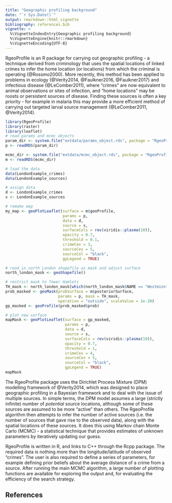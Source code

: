 ```yaml
---
title: "Geographic profiling background"
date: "`r Sys.Date()`"
output: rmarkdown::html_vignette
bibliography: references.bib
vignette: >
  %\VignetteIndexEntry{Geographic profiling background}
  %\VignetteEngine{knitr::rmarkdown}
  %\VignetteEncoding{UTF-8}
---
```


RgeoProfile is an R package for carrying out geographic profiling - a technique derived from criminology that uses the spatial locations of linked crimes to infer the home location (or locations) from which the criminal is operating (@Rossmo2000). More recently, this method has been applied to problems in ecology (@Verity2014, @Faulkner2016, @Faulkner2017) and infectious disease (@LeComber2011), where "crimes" are now equivalent to animal observations or sites of infection, and "home locations" may be roosts or persistent sources of disease. Finding these sources is often a key priority - for example in malaria this may provide a more efficient method of carrying out targeted larval source management (@LeComber2011, @Verity2014).

```r
library(RgeoProfile)
library(raster)
library(leaflet)
# read params and mcmc objects
param_dir <- system.file("extdata/params_object.rds", package = "RgeoProfile", mustWork = TRUE)
p <- readRDS(param_dir)

mcmc_dir <- system.file("extdata/mcmc_object.rds", package = "RgeoProfile", mustWork = TRUE)
m <- readRDS(mcmc_dir)

# load the data 
data(LondonExample_crimes)
data(LondonExample_sources)

# assign data
d <- LondonExample_crimes
s <- LondonExample_sources

# remake map
my_map <- geoPlotLeaflet(surface = m$geoProfile,
                         params = p,
                         data = d, 
                         source = s, 
                         surfaceCols = rev(viridis::plasma(10)),
                         opacity = 0.7,
                         threshold = 0.1,
                         crimeCex = 3,
                         sourceCex = 5,
                         sourceCol = "black",
                         gpLegend = TRUE)   

# read in north London shapefile as mask and adjust surface
north_london_mask <- geoShapefile()

# restrict mask to Tower Hamlets
TH_mask <- north_london_mask[which(north_london_mask$NAME == "Westminster"), ]
prob_masked <- geoMask(probSurface = m$posteriorSurface, 
                       params = p, mask = TH_mask,
                       operation = "outside", scaleValue = 1e-20)
gp_masked <- geoProfile(prob_masked$prob)

# plot new surface
mapMask <- geoPlotLeaflet(surface = gp_masked,
                          params = p,
                          data = d, 
                          source = s, 
                          surfaceCols = rev(viridis::plasma(10)),
                          opacity = 0.7,
                          threshold = 1,
                          crimeCex = 4,
                          sourceCex = 5,
                          sourceCol = "black",
                          gpLegend = TRUE)
mapMask
```                         

The RgeoProfile package uses the Dirichlet Process Mixture (DPM) modelling framework of @Verity2014, which was designed to place geographic profiling in a Bayesian framework and to deal with the issue of multiple sources. In simple terms, the DPM model assumes a large (strictly infinite) number of *potential* source locations, although some of these sources are assumed to be more "active" than others. The RgeoProfile algorithm then attempts to infer the number of active sources (i.e. the number of sources that gave rise to the observed data), along with the spatial locations of these sources. It does this using Markov chain Monte Carlo (MCMC) - a statistical technique that provides estimates of unknown parameters by iteratively updating our guess.

RgeoProfile is written in R, and links to C++ through the Rcpp package. The required data is nothing more than the longitude/latitude of observed "crimes". The user is also required to define a series of parameters, for example defining prior beliefs about the average distance of a crime from a source. After running the main MCMC algorithm, a large number of plotting functions are available for exploring the output and, for evaluating the efficiency of the search strategy.

## References

